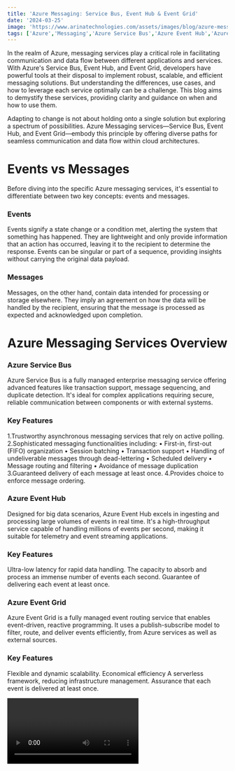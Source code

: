 ```yaml
---
title: 'Azure Messaging: Service Bus, Event Hub & Event Grid'
date: '2024-03-25'
image: 'https://www.arinatechnologies.com/assets/images/blog/azure-messaging.webp'
tags: ['Azure','Messaging','Azure Service Bus','Azure Event Hub','Azure Event Grid']
---
```


In the realm of Azure, messaging services play a critical role in facilitating communication and data flow between different applications and services. With Azure's Service Bus, Event Hub, and Event Grid, developers have powerful tools at their disposal to implement robust, scalable, and efficient messaging solutions. But understanding the differences, use cases, and how to leverage each service optimally can be a challenge. This blog aims to demystify these services, providing clarity and guidance on when and how to use them.

Adapting to change is not about holding onto a single solution but exploring a spectrum of possibilities. Azure Messaging services—Service Bus, Event Hub, and Event Grid—embody this principle by offering diverse paths for seamless communication and data flow within cloud architectures.

# Events vs Messages
Before diving into the specific Azure messaging services, it's essential to differentiate between two key concepts: events and messages.

### Events
Events signify a state change or a condition met, alerting the system that something has happened. They are lightweight and only provide information that an action has occurred, leaving it to the recipient to determine the response. Events can be singular or part of a sequence, providing insights without carrying the original data payload.

### Messages
Messages, on the other hand, contain data intended for processing or storage elsewhere. They imply an agreement on how the data will be handled by the recipient, ensuring that the message is processed as expected and acknowledged upon completion.

# Azure Messaging Services Overview
### Azure Service Bus
Azure Service Bus is a fully managed enterprise messaging service offering advanced features like transaction support, message sequencing, and duplicate detection. It's ideal for complex applications requiring secure, reliable communication between components or with external systems.

### Key Features
1.Trustworthy asynchronous messaging services that rely on active polling.
2.Sophisticated messaging functionalities including:
      • First-in, first-out (FIFO) organization
      • Session batching
      • Transaction support
      • Handling of undeliverable messages through dead-lettering
      • Scheduled delivery
      • Message routing and filtering
      • Avoidance of message duplication
3.Guaranteed delivery of each message at least once.
4.Provides choice to enforce message ordering.

### Azure Event Hub
Designed for big data scenarios, Azure Event Hub excels in ingesting and processing large volumes of events in real time. It's a high-throughput service capable of handling millions of events per second, making it suitable for telemetry and event streaming applications.

### Key Features
Ultra-low latency for rapid data handling.
The capacity to absorb and process an immense number of events each second.
Guarantee of delivering each event at least once.

### Azure Event Grid
Azure Event Grid is a fully managed event routing service that enables event-driven, reactive programming. It uses a publish-subscribe model to filter, route, and deliver events efficiently, from Azure services as well as external sources.

### Key Features
Flexible and dynamic scalability.
Economical efficiency
A serverless framework, reducing infrastructure management.
Assurance that each event is delivered at least once.

<Video id="1Tjd3qYm0qY" title="Azure Messaging: Understanding Service Bus, Event Hub, and Event Grid"/>

# Choosing the Right Service
| Left columns  | Right columns |
| ------------- |:-------------:|
| left foo      | right foo     |
| left bar      | right bar     |
| left baz      | right baz     |

# Architecture Pattern Showing Service Bus, Event Hub and Event Grid
Following architecture diagram shows a sample architecture pattern where all 3 Azure services are used:

<CustomImage src="@/assets/images/blog/az-messaging.jpg" alt="Architecture Pattern Showing Service Bus, Event Hub and Event Grid" />

This architecture diagram illustrates the seamless integration of on-premises datacenter applications with Azure services to enhance data processing and analytics capabilities. The workflow initiates from an on-premises datacenter, where application data is generated and needs to be processed in the cloud for advanced analytics.

#### On-Prem Datacenter:
The starting point of the data flow, representing the on-premises infrastructure where application data is generated. This might include servers, databases, or other data sources within a company's internal network.
#### VPN Connection:
A secure and encrypted Virtual Private Network (VPN) connection is established between the on-premises datacenter and Azure. This VPN ensures that data transferred to the cloud is done so securely, maintaining the integrity and confidentiality of sensitive information.
#### VNET (Virtual Network): 
Upon reaching Azure, data enters the VNET, a fundamental building block providing isolation and segmentation within the Azure cloud. The VNET serves as the backbone of the cloud infrastructure, ensuring that different components within the architecture can communicate securely.
#### Publish to Service Bus: 
Data is then published to Azure Service Bus, a messaging service that enables disconnected communication among applications and services. Service Bus supports complex messaging patterns and ensures that data is reliably transferred between different components of the architecture.
#### Function App for Processing: 
Azure Functions, a serverless compute service, is utilized to process the incoming data. These functions can transform, aggregate, or perform other operations on the data before persisting it to storage or forwarding it for further analysis.
#### Blob Storage: 
The processed data is then stored in Azure Blob Storage, providing a scalable and secure place to maintain large volumes of unstructured data. Blob Storage supports a wide range of data types, from text and images to application logs and data backups.
#### Event Grid Consumption:
Azure Event Grid, an event-driven service, detects when new objects are put into Blob Storage. It triggers subsequent processes or workflows, ensuring that data changes result in immediate and responsive actions across the architecture.
#### EventHub for Real-time Analytics: 
For real-time analytics, the architecture incorporates Azure Event Hub, capable of handling massive streams of data in real-time. Event Hub is ideal for scenarios requiring rapid data ingestion and processing, such as telemetry, live dashboards, or time-sensitive analytics.
#### Log Analytics Workspace:
Finally, Azure Log Analytics Workspace is used for monitoring, analyzing, and visualizing the data and operations within the architecture. It provides insights into the performance and health of the services, helping to detect anomalies, understand trends, and make informed decisions based on the processed data.
# Conclusion
Azure Service Bus, Event Hub, and Event Grid offer a range of capabilities for implementing messaging and event-driven architectures in Azure. By understanding the features, use cases, and configuration options of each service, developers can choose the right tool for their application needs, ensuring efficient and scalable communication between services and components.

